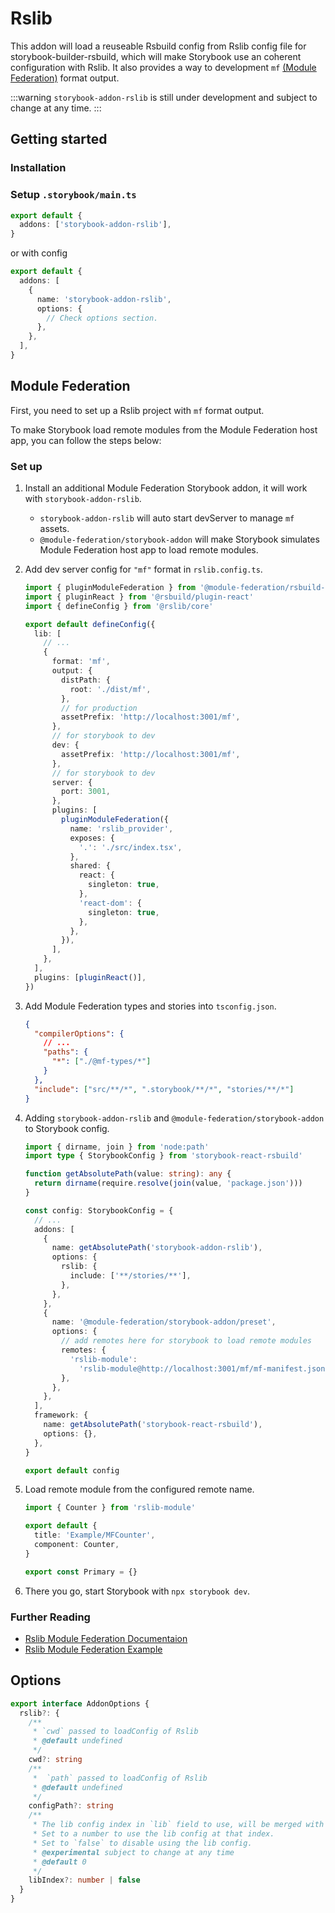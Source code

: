 
# Rslib

This addon will load a reuseable Rsbuild config from Rslib config file for storybook-builder-rsbuild, which will make Storybook use an coherent configuration with Rslib. It also provides a way to development `mf` [(Module Federation)](https://lib.rsbuild.dev/guide/basic/output-format#mf) format output.

:::warning
`storybook-addon-rslib` is still under development and subject to change at any time.
:::

## Getting started

### Installation

<PackageManagerTabs command="install storybook-addon-rslib -D" />

### Setup `.storybook/main.ts`

```ts
export default {
  addons: ['storybook-addon-rslib'],
}
```

or with config

```ts
export default {
  addons: [
    {
      name: 'storybook-addon-rslib',
      options: {
        // Check options section.
      },
    },
  ],
}
```

## Module Federation

First, you need to set up a Rslib project with `mf` format output.

To make Storybook load remote modules from the Module Federation host app, you can follow the steps below:

### Set up

1. Install an additional Module Federation Storybook addon, it will work with `storybook-addon-rslib`.

   <PackageManagerTabs command="install @module-federation/storybook-addon -D" />

   - `storybook-addon-rslib` will auto start devServer to manage `mf` assets.
   - `@module-federation/storybook-addon` will make Storybook simulates Module Federation host app to load remote modules.

2. Add dev server config for `"mf"` format in `rslib.config.ts`.

   ```ts title="rslib.config.ts" {17-24}
   import { pluginModuleFederation } from '@module-federation/rsbuild-plugin'
   import { pluginReact } from '@rsbuild/plugin-react'
   import { defineConfig } from '@rslib/core'

   export default defineConfig({
     lib: [
       // ...
       {
         format: 'mf',
         output: {
           distPath: {
             root: './dist/mf',
           },
           // for production
           assetPrefix: 'http://localhost:3001/mf',
         },
         // for storybook to dev
         dev: {
           assetPrefix: 'http://localhost:3001/mf',
         },
         // for storybook to dev
         server: {
           port: 3001,
         },
         plugins: [
           pluginModuleFederation({
             name: 'rslib_provider',
             exposes: {
               '.': './src/index.tsx',
             },
             shared: {
               react: {
                 singleton: true,
               },
               'react-dom': {
                 singleton: true,
               },
             },
           }),
         ],
       },
     ],
     plugins: [pluginReact()],
   })
   ```

3. Add Module Federation types and stories into `tsconfig.json`.

   ```json title="tsconfig.json"
   {
     "compilerOptions": {
       // ...
       "paths": {
         "*": ["./@mf-types/*"]
       }
     },
     "include": ["src/**/*", ".storybook/**/*", "stories/**/*"]
   }
   ```

4. Adding `storybook-addon-rslib` and `@module-federation/storybook-addon` to Storybook config.

   ```ts title=".storybook/main.ts" {11-28}
   import { dirname, join } from 'node:path'
   import type { StorybookConfig } from 'storybook-react-rsbuild'

   function getAbsolutePath(value: string): any {
     return dirname(require.resolve(join(value, 'package.json')))
   }

   const config: StorybookConfig = {
     // ...
     addons: [
       {
         name: getAbsolutePath('storybook-addon-rslib'),
         options: {
           rslib: {
             include: ['**/stories/**'],
           },
         },
       },
       {
         name: '@module-federation/storybook-addon/preset',
         options: {
           // add remotes here for storybook to load remote modules
           remotes: {
             'rslib-module':
               'rslib-module@http://localhost:3001/mf/mf-manifest.json',
           },
         },
       },
     ],
     framework: {
       name: getAbsolutePath('storybook-react-rsbuild'),
       options: {},
     },
   }

   export default config
   ```

5. Load remote module from the configured remote name.

   ```ts title="stories/index.stories.tsx" {1}
   import { Counter } from 'rslib-module'

   export default {
     title: 'Example/MFCounter',
     component: Counter,
   }

   export const Primary = {}
   ```

6. There you go, start Storybook with `npx storybook dev`.

### Further Reading

- [Rslib Module Federation Documentaion](https://lib.rsbuild.dev/guide/advanced/module-federation)
- [Rslib Module Federation Example](https://github.com/rspack-contrib/storybook-rsbuild/tree/main/sandboxes/rslib-react-mf)

## Options

```ts
export interface AddonOptions {
  rslib?: {
    /**
     * `cwd` passed to loadConfig of Rslib
     * @default undefined
     */
    cwd?: string
    /**
     *  `path` passed to loadConfig of Rslib
     * @default undefined
     */
    configPath?: string
    /**
     * The lib config index in `lib` field to use, will be merged with the other fields in the config.
     * Set to a number to use the lib config at that index.
     * Set to `false` to disable using the lib config.
     * @experimental subject to change at any time
     * @default 0
     */
    libIndex?: number | false
  }
}
```
